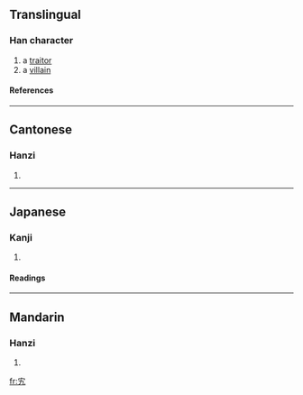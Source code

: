 ==Translingual==
===Han character===
{{Han char|rn=40|rad=宀|as=02|sn=5|four=3041<sub>7</sub>|canj=十大弓 (JKN)}}
# a [[traitor]]
# a [[villain]]
====References====
{{Han ref|kx=0281.150|dkj=07058|dj=0551.150|hdz=20910.040|uh=5B84|ud=23428|bh=C973|bd=51571}}
----
==Cantonese==
===Hanzi===
{{yue-hanzi|jyut=|y=gwai2}}
# {{defn|Cantonese}}
----
==Japanese==
===Kanji===
{{ja-kanji|grade=|rs=宀02}}
# {{defn|Japanese}} 
====Readings====
{{ja-readings|on=[[き]] (ki)|kun=[[みだれ]] (midare), [[みこしま]] (mikoshima)}}
----
==Mandarin==
===Hanzi===
{{cmn-hanzi|pin=[[guǐ]] ([[gui3]]), [[shòu]] ([[shou4]])|wg=kuei<sup>3</sup>, shou<sup>4</sup>}}
# {{defn|Mandarin}}

[[fr:宄]]